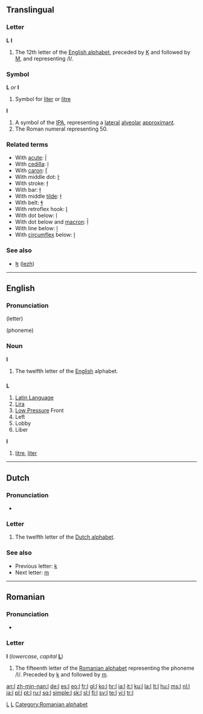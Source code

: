 {{wikipedia}}
{{also|Appendix:Variations of "l"|I|1|Ӏ|}}
==Translingual==

===Letter===
'''L''' '''l'''

# The 12th letter of the [[Appendix:Roman script|English alphabet]], preceded by [[K]] and followed by [[M]], and representing /l/.

===Symbol===
'''L''' ''or'' '''l'''

# Symbol for [[liter]] or [[litre]]

'''l'''

# A symbol of the [[IPA]], representing a [[lateral]] [[alveolar]] [[approximant]].
# The Roman numeral representing 50.

===Related terms===
* With [[acute]]: [[ĺ]]
* With [[cedilla]]: [[ļ]]
* With [[caron]]: [[ľ]]
* With middle dot: [[ŀ]]
* With stroke: [[ł]]
* With bar: [[ƚ]]
* With middle [[tilde]]: [[ɫ]]
* With belt: [[ɬ]]
* With retroflex hook: [[ɭ]]
* With dot below: [[ḷ]]
* With dot below and [[macron]]: [[ḹ]]
* With line below: [[ḻ]]
* With [[circumflex]] below: [[ḽ]]

===See also===
* [[ɮ]] ([[lezh]])

[[Category:IPA symbols|L]]
[[Category:Latin letters|L]]

----

==English==

===Pronunciation===
(letter){{IPA|/ɛl/|lang=en}}

(phoneme){{IPA|/l/|/ɫ/|lang=en}}

===Noun===
'''l'''

# The twelfth letter of the [[English]] alphabet.

==={{abbreviation}}===
'''L'''

# [[Latin Language]]
# [[Lira]]
# [[Low Pressure]] Front
# Left
# Lobby
# Liber

'''l'''

# [[litre]], [[liter]]

----

==Dutch==

===Pronunciation===
* {{sense|letter name}} {{IPA|/ɛl/|lang=nl}}

===Letter===
{{infl|nl|letter|lower case||upper case|L}}

# The twelfth letter of the [[Dutch alphabet]].

===See also===
* Previous letter: [[k#Dutch|k]]
* Next letter: [[m#Dutch|m]]

----

==Romanian==

===Pronunciation===
* {{IPA|/el/|lang=ro}}

===Letter===
'''l''' (''lowercase'', ''capital'' '''[[L]]''')

# The fifteenth letter of the [[Romanian alphabet]] representing the phoneme /l/. Preceded by [[k]] and followed by [[m]].

[[Category:Romanian alphabet]]

[[an:l]]
[[zh-min-nan:l]]
[[de:l]]
[[es:l]]
[[eo:l]]
[[fr:l]]
[[gl:l]]
[[ko:l]]
[[hr:l]]
[[ia:l]]
[[it:l]]
[[ku:l]]
[[la:l]]
[[lt:l]]
[[hu:l]]
[[ms:l]]
[[nl:l]]
[[ja:l]]
[[pl:l]]
[[pt:l]]
[[ru:l]]
[[sq:l]]
[[simple:l]]
[[sk:l]]
[[sl:l]]
[[fi:l]]
[[sv:l]]
[[te:l]]
[[vi:l]]
[[tr:l]]
